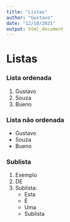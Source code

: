 ---
title: "Listas"
author: "Gustavo"
date: "12/10/2021"
output: html_document
---

# Listas

### Lista ordenada

1. Gustavo
2. Souza
3. Bueno

### Lista não ordenada

* Gustavo
* Souza
* Bueno

### Sublista

1. Exemplo
2. DE
3. Sublista:
    + Esta
    + É
    + Uma
    + Sublista